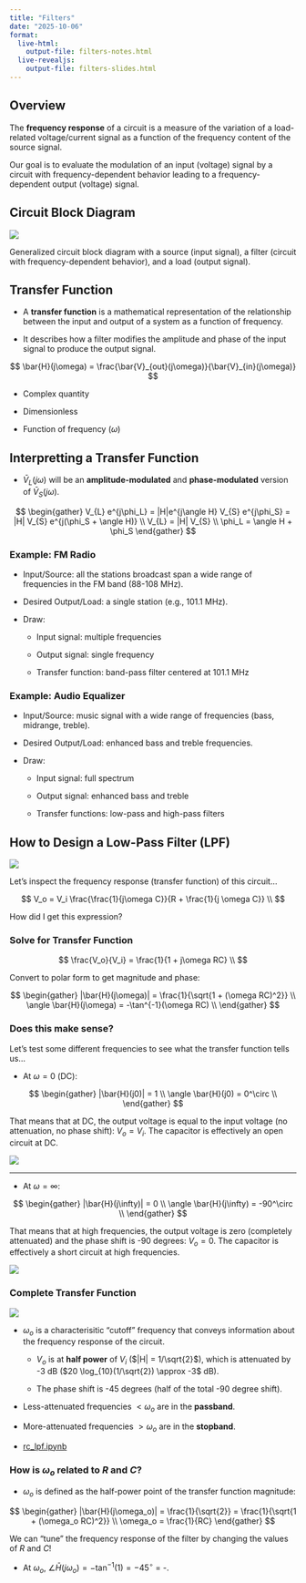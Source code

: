```yaml
---
title: "Filters"
date: "2025-10-06"
format:
  live-html: 
    output-file: filters-notes.html
  live-revealjs: 
    output-file: filters-slides.html
---
```


## Overview

The **frequency response** of a circuit is a measure of the variation of a
load-related voltage/current signal as a function of the frequency content of
the source signal.

::: {.callout-note title="Goal"}
Our goal is to evaluate the modulation of an input (voltage) signal by a circuit with
frequency-dependent behavior leading to a frequency-dependent output (voltage) signal.
:::

## Circuit Block Diagram

![](images/source-filter-load.png){fig-align="center"}

Generalized circuit block diagram with a source (input signal), a filter (circuit with frequency-dependent behavior), and a load (output signal).

## Transfer Function

- A **transfer function** is a mathematical representation of the relationship
between the input and output of a system as a function of frequency.  

- It describes how a filter modifies the amplitude and phase of the input signal
to produce the output signal.

$$
\bar{H}(j\omega) = \frac{\bar{V}_{out}(j\omega)}{\bar{V}_{in}(j\omega)}
$$

- Complex quantity

- Dimensionless

- Function of frequency ($\omega$)

## Interpretting a Transfer Function

- $\bar{V}_{L}(j\omega)$ will be an **amplitude-modulated** and **phase-modulated** version of $\bar{V}_{S}(j\omega)$.

$$
\begin{gather}
V_{L} e^{j\phi_L} = |H|e^{j\angle H} V_{S} e^{j\phi_S} = |H| V_{S} e^{j(\phi_S + \angle H)} \\
V_{L} = |H| V_{S} \\
\phi_L = \angle H + \phi_S
\end{gather}
$$

### Example: FM Radio

- Input/Source: all the stations broadcast span a wide range of frequencies in the FM band (88-108 MHz).

- Desired Output/Load: a single station (e.g., 101.1 MHz).

- Draw:

  - Input signal: multiple frequencies

  - Output signal: single frequency

  - Transfer function: band-pass filter centered at 101.1 MHz

### Example: Audio Equalizer

- Input/Source: music signal with a wide range of frequencies (bass, midrange, treble).

- Desired Output/Load: enhanced bass and treble frequencies.

- Draw:

  - Input signal: full spectrum

  - Output signal: enhanced bass and treble

  - Transfer functions: low-pass and high-pass filters

## How to Design a Low-Pass Filter (LPF)

![](images/lpf.png){fig-align="center"}

Let's inspect the frequency response (transfer function) of this circuit...

$$
V_o = V_i \frac{\frac{1}{j\omega C}}{R + \frac{1}{j \omega C}} \\
$$

How did I get this expression?

### Solve for Transfer Function

$$
\frac{V_o}{V_i} = \frac{1}{1 + j\omega RC} \\
$$

Convert to polar form to get magnitude and phase:

$$
\begin{gather}
|\bar{H}(j\omega)| = \frac{1}{\sqrt{1 + (\omega RC)^2}} \\
\angle \bar{H}(j\omega) = -\tan^{-1}(\omega RC) \\
\end{gather}
$$

### Does this make sense?

Let's test some different frequencies to see what the transfer function tells us...

- At $\omega = 0$ (DC):

$$
\begin{gather}
|\bar{H}(j0)| = 1 \\
\angle \bar{H}(j0) = 0^\circ \\
\end{gather}
$$

That means that at DC, the output voltage is equal to the input voltage (no attenuation, no phase shift): $V_o = V_i$.  The capacitor is effectively an open circuit at DC.

![](images/lpf-dc.png){fig-align="center"}

---

- At $\omega = \infty$:

$$
\begin{gather}
|\bar{H}(j\infty)| = 0 \\
\angle \bar{H}(j\infty) = -90^\circ \\
\end{gather}
$$

That means that at high frequencies, the output voltage is zero (completely attenuated) and the phase shift is -90 degrees: $V_o = 0$. The capacitor is effectively a short circuit at high frequencies.

![](images/lpf-high-freq.png){fig-align="center"}

### Complete Transfer Function

![](images/rc_lpf_xfer_func.png){fig-align="center"}

- $\omega_o$ is a characterisitic "cutoff" frequency that conveys information about the frequency response of the circuit.

    - $V_o$ is at **half power** of $V_i$ ($|H| = 1/\sqrt{2}$), which is
    attenuated by -3 dB ($20 \log_{10}(1/\sqrt{2}) \approx -3$ dB).

    - The phase shift is -45 degrees (half of the total -90 degree shift).

- Less-attenuated frequencies $< \omega_o$ are in the **passband**.

- More-attenuated frequencies $> \omega_o$ are in the **stopband**.

- [rc_lpf.ipynb](../notebooks/rc_lpf.ipynb)

### How is $\omega_o$ related to $R$ and $C$?

- $\omega_o$ is defined as the half-power point of the transfer function magnitude:

$$
\begin{gather}
|\bar{H}(j\omega_o)| = \frac{1}{\sqrt{2}} = \frac{1}{\sqrt{1 + (\omega_o RC)^2}} \\
\omega_o = \frac{1}{RC}
\end{gather}
$$

::: callout-important
We can "tune" the frequency response of the filter by changing the values of $R$ and $C$!
:::

- At $\omega_o$,  $\angle \bar{H}(j\omega_o) = -\tan^{-1}(1) = -45^\circ$ = -\frac{\pi}{4}.